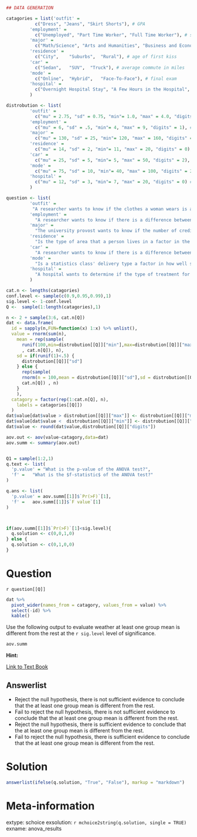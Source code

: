 ```r
## DATA GENERATION

catagories = list('outfit' = 
           c("Dress", "Jeans", "Skirt Shorts"), # GPA
         'employment' = 
           c("Unemployed", "Part Time Worker", "Full Time Worker"), # sleep time
         'major' = 
           c("Math/Science", "Arts and Humanities", "Business and Economics", "Others"), # Credits to degree
         'residence' = 
           c("City",	"Suburbs",	"Rural"), # age of first kiss
         'car' = 
           c("Sedan",	"SUV",	"Truck"), # average commute in miles
         'mode' = 
           c("Online",	"Hybrid",	"Face-To-Face"), # final exam
         'hospital' = 
           c("Overnight Hospital Stay", "A Few Hours in the Hospital", "Sent Home with Medicine") # days to recovery
         )

distrobution <- list(
         'outfit' = 
           c("mu" = 2.75, "sd" = 0.75, "min"= 1.0, "max" = 4.0, "digits" = 2), # GPA
         'employment' = 
           c("mu" = 6, "sd" = .5, "min"= 4, "max" = 9, "digits" = 1), # sleep time
         'major' = 
           c("mu" = 130, "sd" = 25, "min"= 120, "max" = 160, "digits" = 0), # Credits to degree
         'residence' = 
           c("mu" = 14, "sd" = 2, "min"= 11, "max" = 20, "digits" = 0), # age of first kiss
         'car' = 
           c("mu" = 25, "sd" = 5, "min"= 5, "max" = 50, "digits" = 2), # average commute in miles
         'mode' = 
           c("mu" = 75, "sd" = 10, "min"= 40, "max" = 100, "digits" = 2), # final exam
         'hospital' = 
           c("mu" = 12, "sd" = 3, "min"= 7, "max" = 20, "digits" = 0) # days to recovery
         )

question <- list(
         'outfit' = 
          "A researcher wants to know if the clothes a woman wears is a factor in her GPA. The table below shows data that was collected from a survey.", # GPA
         'employment' = 
           "A researcher wants to know if there is a difference between the mean amount of sleep that people get for various types of employment status. The table below shows data that was collected from a survey.", # sleep time
         'major' = 
           "The university provost wants to know if the number of credits students earn before graduation differs by major. The table below shows data that was collected.", # Credits to degree
         'residence' = 
           "Is the type of area that a person lives in a factor in the age that a person experiences their first passionate kiss? The table below shows data that was collected.", # age of first kiss
         'car' = 
           "A researcher wants to know if there is a difference between the mean distance owners of various types of cars commute. The table below shows data that was collected from a survey.", # average commute in miles
         'mode' = 
           "Is a statistics class' delivery type a factor in how well students do on the final exam? The table below shows the average percent on final exams from several randomly selected classes that used the different delivery types.", # final exam
         'hospital' = 
           "A hospital wants to determine if the type of treatment for pneumonia is a factor in recovery time? The table below shows the number of days to recovery for several randomly selected pneumonia patients that had various types of treatment." # days to recovery
         )

cat.n <- lengths(catagories)
conf.level <- sample(c(0.9,0.95,0.99),1)
sig.level <- 1-conf.level
Q <-  sample(1:length(catagories),1)

n <- 2 + sample(3:6, cat.n[Q])
dat <- data.frame(
  id = sapply(n,FUN=function(x) 1:x) %>% unlist(),
  value = rnorm(sum(n),
    mean = rep(sample(
      runif(100,min=distrobution[[Q]]["min"],max=distrobution[[Q]]["max"])
      , cat.n[Q]), n),
    sd = if(runif(1)<.5) {
      distrobution[[Q]]["sd"]
    } else {
      rep(sample( 
      rnorm(n = 100,mean = distrobution[[Q]]["sd"],sd = distrobution[[Q]]["sd"]*.1) ,
      cat.n[Q]) , n)
    }
    ),
  catagory = factor(rep(1:cat.n[Q], n),
    labels = catagories[[Q]])
  )
dat$value[dat$value > distrobution[[Q]]["max"]] <- distrobution[[Q]]["max"]
dat$value[dat$value <  distrobution[[Q]]["min"]] <- distrobution[[Q]]["min"]
dat$value <- round(dat$value,distrobution[[Q]]["digits"])

aov.out <- aov(value~catagory,data=dat)
aov.summ <- summary(aov.out)


Q1 = sample(1:2,1)
q.text <- list(
  'p.value' = "What is the p-value of the ANOVA test?",
  'f' =   "What is the $f-statistic$ of the ANOVA test?"
)

q.ans <- list(
  'p.value' = aov.summ[[1]]$`Pr(>F)`[1],
  'f' =   aov.summ[[1]]$`F value`[1]
)



if(aov.summ[[1]]$`Pr(>F)`[1]<sig.level){
  q.solution <- c(0,0,1,0)
} else {
  q.solution <- c(0,1,0,0)
}

```

Question
========

`r question[[Q]]`

```r
dat %>% 
  pivot_wider(names_from = catagory, values_from = value) %>% 
  select(-id) %>% 
  kable()
```

Use the following output to evaluate weather at least one group mean is different from the rest at the `r sig.level` level of significance.

```r
aov.summ
```

**Hint:**

[Link to Text Book](https://stats.libretexts.org/Bookshelves/Applied_Statistics/Book%3A_Learning_Statistics_with_R_-_A_tutorial_for_Psychology_Students_and_other_Beginners_(Navarro)/14%3A_Comparing_Several_Means_(One-way_ANOVA)/14.04%3A_Running_an_ANOVA_in_R "14.4: Running an ANOVA in R"){target="blank"}

Answerlist
----------
* Reject the null hypothesis, there is not sufficient evidence to conclude that the at least one group mean is different from the rest.
* Fail to reject the null hypothesis, there is not sufficient evidence to conclude that the at least one group mean is different from the rest.
* Reject the null hypothesis, there is sufficient evidence to conclude that the at least one group mean is different from the rest.
* Fail to reject the null hypothesis, there is sufficient evidence to conclude that the at least one group mean is different from the rest.

Solution
========

```r
answerlist(ifelse(q.solution, "True", "False"), markup = "markdown")
```

Meta-information
================
extype: schoice
exsolution: `r mchoice2string(q.solution, single = TRUE)`
exname: anova_results
